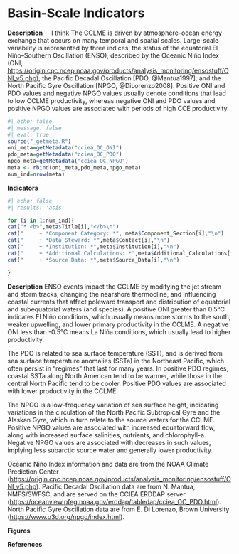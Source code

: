 
# Basin-Scale Indicators

**Description**     I think The CCLME is driven by atmosphere–ocean energy exchange that occurs on many temporal and spatial scales. Large-scale variability is represented by three indices: the status of the equatorial El Niño–Southern Oscillation (ENSO), described by the Oceanic Niño Index (ONI, <https://origin.cpc.ncep.noaa.gov/products/analysis_monitoring/ensostuff/ONI_v5.php>); the Pacific Decadal Oscillation [PDO, @Mantua1997]; and the North Pacific Gyre Oscillation [NPGO, @DiLorenzo2008]. Positive ONI and PDO values and negative NPGO values usually denote conditions that lead to low CCLME productivity, whereas negative ONI and PDO values and positive NPGO values are associated with periods of high CCE productivity.
```r
#| echo: false
#| message: false
#| eval: true
source("_getmeta.R")
oni_meta=getMetadata("cciea_OC_ONI")
pdo_meta=getMetadata("cciea_OC_PDO")
npgo_meta=getMetadata("cciea_OC_NPGO")
meta <- rbind(oni_meta,pdo_meta,npgo_meta)
num_ind=nrow(meta)
```

**Indicators**

```r
#| echo: false
#| results: 'asis'

for (i in 1:num_ind){
cat("* <b>",meta$Title[i],"</b>\n")
cat("     + *Component Category: *", meta$Component_Section[i],"\n")
cat("     + *Data Steward: *",meta$Contact[i],"\n")
cat("     + *Institution: *",meta$Institution[i],"\n")
cat("     + *Additional Calculations: *",meta$Additional_Calculations[i],"\n")
cat("     + *Source Data: *",meta$Source_Data[i],"\n")

}
```

**Description** ENSO events impact the CCLME by modifying the jet stream and storm tracks, changing the nearshore thermocline, and influencing coastal currents that affect poleward transport and distribution of equatorial and subequatorial waters (and species). A positive ONI greater than 0.5°C indicates El Niño conditions, which usually means more storms to the south, weaker upwelling, and lower primary productivity in the CCLME. A negative ONI less than -0.5°C means La Niña conditions, which usually lead to higher productivity.

The PDO is related to sea surface temperature (SST), and is derived from sea surface temperature anomalies (SSTa) in the Northeast Pacific, which often persist in “regimes” that last for many years. In positive PDO regimes, coastal SSTa along North American tend to be warmer, while those in the central North Pacific tend to be cooler. Positive PDO values are associated with lower productivity in the CCLME.

The NPGO is a low-frequency variation of sea surface height, indicating variations in the circulation of the North Pacific Subtropical Gyre and the Alaskan Gyre, which in turn relate to the source waters for the CCLME. Positive NPGO values are associated with increased equatorward flow, along with increased surface salinities, nutrients, and chlorophyll-a. Negative NPGO values are associated with decreases in such values, implying less subarctic source water and generally lower productivity.

Oceanic Niño Index information and data are from the NOAA Climate Prediction Center (<https://origin.cpc.ncep.noaa.gov/products/analysis_monitoring/ensostuff/ONI_v5.php>). Pacific Decadal Oscillation data are from N. Mantua, NMFS/SWFSC, and are served on the CCIEA ERDDAP server (<https://oceanview.pfeg.noaa.gov/erddap/tabledap/cciea_OC_PDO.html>). North Pacific Gyre Oscillation data are from E. Di Lorenzo, Brown University (<https://www.o3d.org/npgo/index.html>).

**Figures**

**References**
